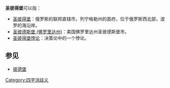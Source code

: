 '''圣彼得堡'''可以指：

*[[圣彼得堡|圣彼得堡]]：俄罗斯的联邦直辖市，列宁格勒州的首府，位于俄罗斯西北部，波罗的海沿岸。
*[[圣彼德斯堡_(佛罗里达州)|圣彼德斯堡 (佛罗里达州)]]：美国佛罗里达州圣彼德斯堡市。
*[[圣彼得堡悖论|圣彼得堡悖论]]：决策论中的一个悖论。

==参见==
*[[彼德堡|彼德堡]]

{{disambig}}

[[Category:四字消歧义|Category:四字消歧义]]